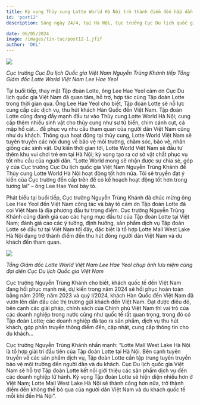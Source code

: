 ```yaml
---
title: Kỳ vọng Thủy cung Lotte World Hà Nội trở thành điểm đến hấp dẫn của du khách quốc tế khi đến Hà Nội
id: 'post12'
description: Sáng ngày 24/4, tại Hà Nội, Cục trưởng Cục Du lịch quốc gia Việt Nam Nguyễn Trùng Khánh đã có buổi tiếp xã giao Tổng Giám đốc Lotte World Việt Nam Lee Hae Yeol đến chào nhân dịp được bổ nhiệm vị trí công tác tại Việt Nam.

date: 06/05/2024
image: /images/tin-tuc/post12-1.jfif
author: 'DKL'
---
```


![](../../images/tin-tuc/post12-1.jfif)

_Cục trưởng Cục Du lịch Quốc gia Việt Nam Nguyễn Trùng Khánh tiếp Tổng Giám đốc Lotte World Việt Nam Lee Hae Yeol_

Tại buổi tiếp, thay mặt Tập đoàn Lotte, ông Lee Hae Yeol cảm ơn Cục Du lịch quốc gia Việt Nam đã quan tâm, hỗ trợ, hợp tác cùng Tập đoàn Lotte trong thời gian qua. Ông Lee Hae Yeol cho biết, Tập đoàn Lotte sẽ nỗ lực cung cấp các dịch vụ, thu hút khách Hàn Quốc đến Việt Nam. Tập đoàn Lotte cũng đang đẩy mạnh đầu tư vào Thủy cung Lotte World Hà Nội; cung cấp thêm nhiều sinh vật cho thủy cung như sư tử biển, chim cánh cụt, cá mập hổ cát... để phục vụ nhu cầu tham quan của người dân Việt Nam cũng như du khách. Thông qua hoạt động tại thủy cung, Lotte World Việt Nam sẽ tuyên truyền các nội dung về bảo vệ môi trường, chăm sóc, bảo vệ, nhân giống các sinh vật. Dự kiến thời gian tới, Lotte World Việt Nam sẽ đầu tư thêm khu vui chơi trẻ em tại Hà Nội; kỳ vọng tạo ra cơ sở vật chất phục vụ tốt nhu cầu của người dân. “Lotte World mong sẽ nhận được sự chia sẻ, góp ý của Cục trưởng Cục Du lịch quốc gia Việt Nam Nguyễn Trùng Khánh để Thủy cung Lotte World Hà Nội hoạt động tốt hơn nữa. Tôi sẽ truyền đạt ý kiến của Cục trưởng đến cấp trên để có kế hoạch hoạt động tốt hơn trong tương lai” – ông Lee Hae Yeol bày tỏ.

Phát biểu tại buổi tiếp, Cục trưởng Nguyễn Trùng Khánh đã chúc mừng ông Lee Hae Yeol đến Việt Nam công tác và bày tỏ cảm ơn Tập đoàn Lotte đã coi Việt Nam là địa phương đầu tư trọng điểm. Cục trưởng Nguyễn Trùng Khánh cũng đánh giá cao các hạng mục đầu tư của Tập đoàn Lotte tại Việt Nam; đánh giá cao các ý tưởng, định hướng, sản phẩm dịch vụ Tập đoàn Lotte sẽ đầu tư tại Việt Nam tới đây, đặc biệt là tổ hợp Lotte Mall West Lake Hà Nội đang trở thành điểm đến thu hút đông người dân Việt Nam và du khách đến tham quan.

![](../../images/tin-tuc/post12-1.jfif)

_Tổng Giám đốc Lotte World Việt Nam Lee Hae Yeol chụp ảnh lưu niệm cùng đại diện Cục Du lịch Quốc gia Việt Nam_

Cục trưởng Nguyễn Trùng Khánh cho biết, khách quốc tế đến Việt Nam đang hồi phục mạnh mẽ, dự kiến trong năm 2024 sẽ hồi phục hoàn toàn bằng năm 2019; năm 2023 và quý I/2024, khách Hàn Quốc đến Việt Nam đã vươn lên dẫn đầu các thị trường gửi khách đến Việt Nam. Đạt được điều đó, bên cạnh các giải pháp, chính sách của Chính phủ Việt Nam thì vai trò của các doanh nghiệp trong nước cũng như quốc tế rất quan trọng, trong đó có Tập đoàn Lotte; các doanh nghiệp đã tạo ra sản phẩm, dịch vụ thu hút khách, góp phần truyền thông điểm đến, cập nhật, cung cấp thông tin cho du khách...

Cục trưởng Nguyễn Trùng Khánh nhấn mạnh: “Lotte Mall West Lake Hà Nội là tổ hợp giải trí đầu tiên của Tập đoàn Lotte tại Hà Nội. Bên cạnh tuyên truyền về các sản phẩm dịch vụ, Tập đoàn Lotte cần tập trung tuyên truyền bảo vệ môi trường đến người dân và du khách. Cục Du lịch quốc gia Việt Nam sẽ hỗ trợ Tập đoàn Lotte kết nối giới thiệu các sản phẩm dịch vụ đến các doanh nghiệp lữ hành. Kỳ vọng Tập đoàn Lotte sẽ hiện diện nhiều hơn ở Việt Nam; Lotte Mall West Lake Hà Nội sẽ thành công hơn nữa, trở thành điểm đến không thể bỏ qua của người dân Việt Nam và du khách quốc tế mỗi khi đến Hà Nội”.
